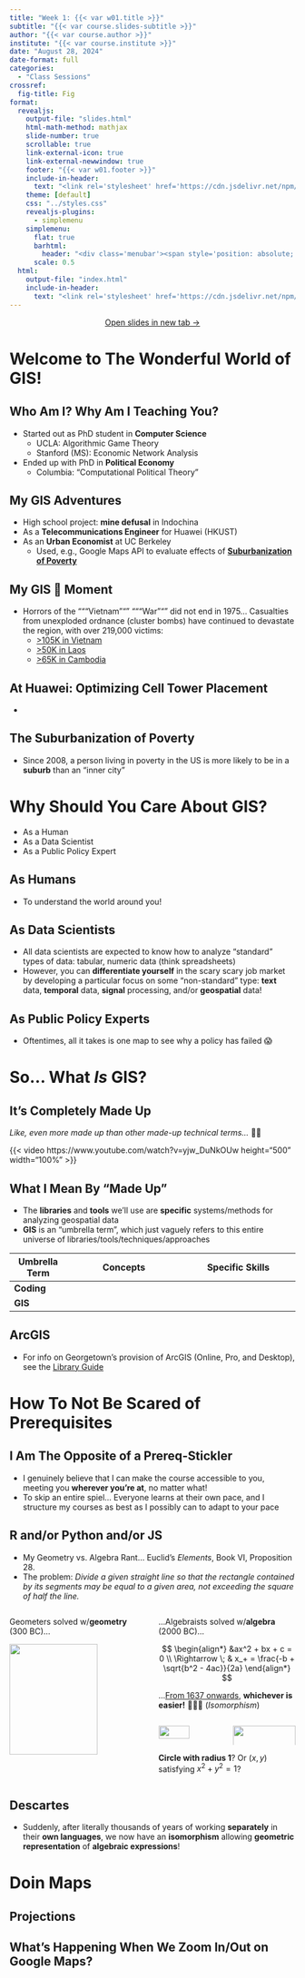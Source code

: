 ```yaml
---
title: "Week 1: {{< var w01.title >}}"
subtitle: "{{< var course.slides-subtitle >}}"
author: "{{< var course.author >}}"
institute: "{{< var course.institute >}}"
date: "August 28, 2024"
date-format: full
categories:
  - "Class Sessions"
crossref:
  fig-title: Fig
format:
  revealjs:
    output-file: "slides.html"
    html-math-method: mathjax
    slide-number: true
    scrollable: true
    link-external-icon: true
    link-external-newwindow: true
    footer: "{{< var w01.footer >}}"
    include-in-header:
      text: "<link rel='stylesheet' href='https://cdn.jsdelivr.net/npm/bootstrap-icons@1.11.3/font/bootstrap-icons.min.css'><link href='https://cdn.jsdelivr.net/npm/bootstrap@5.3.3/dist/css/bootstrap.min.css' rel='stylesheet' integrity='sha384-QWTKZyjpPEjISv5WaRU9OFeRpok6YctnYmDr5pNlyT2bRjXh0JMhjY6hW+ALEwIH' crossorigin='anonymous'><script src='https://cdn.jsdelivr.net/npm/bootstrap@5.3.3/dist/js/bootstrap.bundle.min.js' integrity='sha384-YvpcrYf0tY3lHB60NNkmXc5s9fDVZLESaAA55NDzOxhy9GkcIdslK1eN7N6jIeHz' crossorigin='anonymous'></script>"
    theme: [default]
    css: "../styles.css"
    revealjs-plugins:
      - simplemenu
    simplemenu:
      flat: true
      barhtml:
        header: "<div class='menubar'><span style='position: absolute; left: 8; padding-left: 8px;'><a href='./index.html'>&larr; Return to Notes</a></span><ul class='menu'></ul></div>"
      scale: 0.5
  html:
    output-file: "index.html"
    include-in-header:
      text: "<link rel='stylesheet' href='https://cdn.jsdelivr.net/npm/bootstrap-icons@1.11.3/font/bootstrap-icons.min.css'><link href='https://cdn.jsdelivr.net/npm/bootstrap@5.3.3/dist/css/bootstrap.min.css' rel='stylesheet' integrity='sha384-QWTKZyjpPEjISv5WaRU9OFeRpok6YctnYmDr5pNlyT2bRjXh0JMhjY6hW+ALEwIH' crossorigin='anonymous'><script src='https://cdn.jsdelivr.net/npm/bootstrap@5.3.3/dist/js/bootstrap.bundle.min.js' integrity='sha384-YvpcrYf0tY3lHB60NNkmXc5s9fDVZLESaAA55NDzOxhy9GkcIdslK1eN7N6jIeHz' crossorigin='anonymous'></script><script src='https://cdnjs.cloudflare.com/ajax/libs/jquery/3.7.1/jquery.min.js' integrity='sha512-v2CJ7UaYy4JwqLDIrZUI/4hqeoQieOmAZNXBeQyjo21dadnwR+8ZaIJVT8EE2iyI61OV8e6M8PP2/4hpQINQ/g=='' crossorigin='anonymous' referrerpolicy='no-referrer'></script><script src='/jjcustom.js'></script>"
---
```


::: {.content-visible unless-format="revealjs"}

<center class='mb-3'>
<a class="h2" href="./slides.html" target="_blank">Open slides in new tab &rarr;</a>
</center>

:::

# Welcome to The Wonderful World of GIS! {data-stack-name="Why Me?"}

## Who Am I? Why Am I Teaching You? {.crunch-title}

* Started out as PhD student in **Computer Science**
  * UCLA: Algorithmic Game Theory
  * Stanford (MS): Economic Network Analysis
* Ended up with PhD in **Political Economy**
  * Columbia: "Computational Political Theory"

## My GIS Adventures

* High school project: **mine defusal** in Indochina
* As a **Telecommunications Engineer** for Huawei (HKUST)
* As an **Urban Economist** at UC Berkeley
  * Used, e.g., Google Maps API to evaluate effects of [**Suburbanization of Poverty**](https://www.brookings.edu/wp-content/uploads/2016/06/0120_poverty_paper.pdf){target='_blank'}

## My GIS 🤯 Moment

* Horrors of the """Vietnam""" """War""" did not end in 1975... Casualties from unexploded ordnance (cluster bombs) have continued to devastate the region, with over 219,000 victims:
  * [>105K in Vietnam](https://www.baldwin.senate.gov/imo/media/doc/Legacies%20of%20War%20Recognition%20and%20UXO%20Removal%20Act.pdf){target='_blank'}
  * [>50K in Laos](https://www.cnn.com/2016/09/05/asia/united-states-laos-secret-war/index.html){target='_blank'}
  * [>65K in Cambodia](https://apnews.com/article/bombs-land-mines-unexploded-ordnance-demining-564f0203aeb53aa95118a1396b907246){target='_blank'}

## At Huawei: Optimizing Cell Tower Placement

* 

## The Suburbanization of Poverty

* Since 2008, a person living in poverty in the US is more likely to be in a **suburb** than an "inner city"

# Why Should You Care About GIS? {data-stack-name="Why GIS?"}

* As a Human
* As a Data Scientist
* As a Public Policy Expert

## As Humans

* To understand the world around you!

## As Data Scientists

* All data scientists are expected to know how to analyze "standard" types of data: tabular, numeric data (think spreadsheets)
* However, you can **differentiate yourself** in the scary scary job market by developing a particular focus on some "non-standard" type: **text** data, **temporal** data, **signal** processing, and/or **geospatial** data!

## As Public Policy Experts

* Oftentimes, all it takes is one map to see why a policy has failed 😱

# So... What *Is* GIS? {data-stack-name="What is GIS?"}

## It's Completely Made Up {.smaller .crunch-title}

*Like, even more made up than other made-up technical terms...* 😵‍💫

{{< video https://www.youtube.com/watch?v=yjw_DuNkOUw height="500" width="100%" >}}

## What I Mean By "Made Up" {.smaller .crunch-title .crunch-ul}

* The **libraries** and **tools** we'll use are **specific** systems/methods for analyzing geospatial data
* **GIS** is an "umbrella term", which just vaguely refers to this entire universe of libraries/tools/techniques/approaches

```{=html}
<table>
<colgroup>
  <col style="width: 20%;">
  <col style="width: 40%;">
  <col style='width: 40%'>
</colgroup>
<thead>
<tr>
  <th class="tdc">Umbrella Term</td>
  <th class='tdc'>Concepts</td>
  <th class="tdc">Specific Skills</td>
</tr>
</thead>
<tbody>
<tr>
  <td class="tdc"><b>Coding</b></td>
  <td><div data-qmd="* Variables
* Control Flow
* Algorithms"></div></td>
  <td><div data-qmd="* Python
* R
* JavaScript"></div></td>
</tr>
<tr>
  <td class='tdc'><b>GIS</b></td>
  <td><div data-qmd="* Projections
* Vector vs. Raster
* Spatial Data Formats (shapefiles, `.geojson`)"></div></td>
  <td class='tdvc'><div data-qmd="* ArcGIS
* GeoPandas (Python)
* [`sf`](https://r-spatial.github.io/sf/){target='_blank'} (R)"></div></td>
</tr>
</tbody>
</table>
```

## ArcGIS

* For info on Georgetown's provision of ArcGIS (Online, Pro, and Desktop), see the [Library Guide](https://guides.library.georgetown.edu/esri_software){target='_blank'}

# How To Not Be Scared of Prerequisites {data-stack-name="Prereqs Without Fear"}

## I Am The Opposite of a Prereq-Stickler

* I genuinely believe that I can make the course accessible to you, meeting you **wherever you're at**, no matter what!
* To skip an entire spiel... Everyone learns at their own pace, and I structure my courses as best as I possibly can to adapt to your pace

## R and/or Python and/or JS {.smaller .crunch-title .crunch-ul .crunch-p .crunch-img .crunch-li .crunch-quarto-figure .crunch-math}

* My Geometry vs. Algebra Rant... Euclid's *Elements*, Book VI, Proposition 28.
* The problem: *Divide a given straight line so that the rectangle contained by its segments may be equal to a given area, not exceeding the square of half the line.*

::: {.columns}
::: {.column width="50%"}

[Geometers]{.cb1} solved w/[**geometry**]{.cb1} (300 BC)...

![](images/euclid_271_crop.jpeg){fig-align="center" width="80%"}

:::
::: {.column width="50%"}

...[Algebraists]{.cb2} solved w/[**algebra**]{.cb2} (2000 BC)...

$$
\begin{align*}
&ax^2 + bx + c = 0 \\
\Rightarrow \; & x_+ = \frac{-b + \sqrt{b^2 - 4ac}}{2a}
\end{align*}
$$

...[From 1637 onwards](https://en.wikipedia.org/wiki/Cartesian_coordinate_system#History), **[w]{.cb1}[h]{.cb2}[i]{.cb1}[c]{.cb2}[h]{.cb1}[e]{.cb2}[v]{.cb1}[e]{.cb2}[r]{.cb1} [i]{.cb2}[s]{.cb1} [e]{.cb2}[a]{.cb1}[s]{.cb2}[i]{.cb1}[e]{.cb2}[r]{.cb1}!** 🤯🤯🤯 (*Isomorphism*)

:::: {#fig-descartes}
::: {.columns}
::: {.column width="48%"}

![](images/descartes.jpg){fig-align="center" width="70%"}

:::
::: {.column width="48%"}

![](images/unit_circle.svg){fig-align="center" width="100%"}

:::
:::

**Circle with radius 1**? Or $(x,y)$ satisfying $x^2 + y^2 = 1$?
::::

:::
:::

## Descartes

* Suddenly, after literally thousands of years of working **separately** in their **own languages**, we now have an **isomorphism** allowing **geometric representation** of **algebraic expressions**!

# Doin Maps {data-stack-name="Maps"}

## Projections

## What's Happening When We Zoom In/Out on Google Maps?

